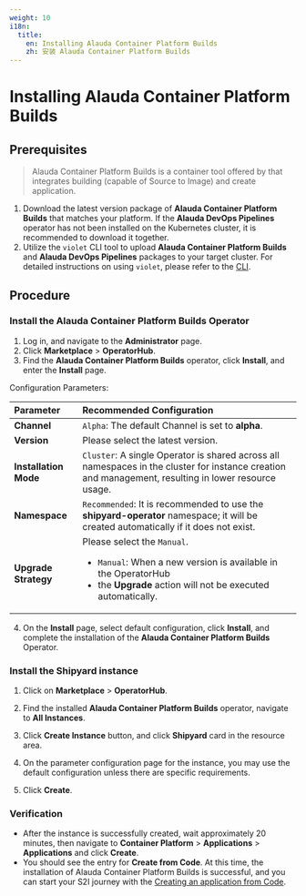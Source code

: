 ```yaml
---
weight: 10
i18n:
  title:
    en: Installing Alauda Container Platform Builds
    zh: 安装 Alauda Container Platform Builds
---
```


# Installing Alauda Container Platform Builds

## Prerequisites

> Alauda Container Platform Builds is a container tool offered by <Term name="product" textCase="capitalize" /> that integrates building (capable of Source to Image) and create application.

1. Download the latest version package of **Alauda Container Platform Builds** that matches your platform. If the **Alauda DevOps Pipelines** operator has not been installed on the Kubernetes cluster, it is recommended to download it together.
2. Utilize the `violet` CLI tool to upload **Alauda Container Platform Builds** and **Alauda DevOps Pipelines** packages to your target cluster. For detailed instructions on using `violet`, please refer to the [CLI](/ui/cli_tools/index.mdx).

## Procedure

### Install the Alauda Container Platform Builds Operator

1. Log in, and navigate to the **Administrator** page.
2. Click **Marketplace** > **OperatorHub**.
3. Find the **Alauda Container Platform Builds** operator, click **Install**, and enter the **Install** page.

Configuration Parameters:

| **Parameter**   | **Recommended Configuration**       |
| :------- | :------------------------------------------|
| **Channel**   | `Alpha`: The default Channel is set to **alpha**.   |
|**Version**    | Please select the latest version.|
| **Installation Mode** | `Cluster`: A single Operator is shared across all namespaces in the cluster for instance creation and management, resulting in lower resource usage.                          |
| **Namespace** | `Recommended`: It is recommended to use the **shipyard-operator** namespace; it will be created automatically if it does not exist. |
| **Upgrade Strategy** | Please select the `Manual`. <ul><li>`Manual`: When a new version is available in the OperatorHub</li><li>the **Upgrade** action will not be executed automatically.</li></ul> |

4. On the **Install** page, select default configuration, click **Install**, and complete the installation of the **Alauda Container Platform Builds** Operator.

### Install the Shipyard instance

1. Click on **Marketplace** > **OperatorHub**.

2. Find the installed **Alauda Container Platform Builds** operator, navigate to **All Instances**.

3. Click **Create Instance** button, and click **Shipyard** card in the resource area.

4. On the parameter configuration page for the instance, you may use the default configuration unless there are specific requirements.

5. Click **Create**.

### Verification

- After the instance is successfully created, wait approximately 20 minutes, then navigate to **Container Platform** > **Applications** > **Applications** and click **Create**.
- You should see the entry for **Create from Code**. At this time, the installation of Alauda Container Platform Builds is successful, and you can start your S2I journey with the [Creating an application from Code](../how_to/s2i_howto.mdx).
